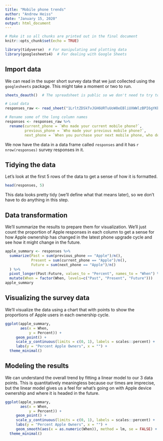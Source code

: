 ```yaml
---
title: "Mobile phone trends"
author: "Andrew Heiss"
date: "January 15, 2020"
output: html_document
---
```


```r
# Make it so all chunks are printed out in the final document
knitr::opts_chunk$set(echo = TRUE)

library(tidyverse)  # For manipulating and plotting data
library(googlesheets4)  # For dealing with Google Sheets
```

## Import data 

We can read in the super short survey data that we just collected using the `googlesheets` package. This might take a moment or two to run.

```r
sheets_deauth()  # The spreadsheet is public so we don't need to try to log in

# Load data
responses_raw <- read_sheet("1LrltZDSkTvJGH6URTuUoW8eEBliUXWWlzBPI6gYKbRg")

# Rename some of the long column names
responses <- responses_raw %>% 
  rename(current_phone = `Who made your current mobile phone?`,
         previous_phone = `Who made your previous mobile phone?`,
         next_phone = `When you purchase your next mobile phone, who do you think the manufacturer will be?`)
```

We now have the data in a data frame called `responses` and it has `r nrow(responses)` survey responses in it.

## Tidying the data

Let's look at the first 5 rows of the data to get a sense of how it is formatted.

```r
head(responses, 5)
```

This data looks pretty tidy (we'll define what that means later), so we don't have to do anything in this step.

## Data transformation

We'll summarize the results to prepare them for visualization. We'll just count the proportion of Apple responses in each column to get a sense for how Apple ownership has changed in the latest phone upgrade cycle and see how it might change in the future.

```r
apple_summary <- responses %>% 
  summarize(Past = sum(previous_phone == "Apple")/n(),
            Present = sum(current_phone == "Apple")/n(),
            Future = sum(next_phone == "Apple")/n()
  ) %>% 
  pivot_longer(Past:Future, values_to = "Percent", names_to = "When") %>% 
  mutate(When = factor(When, levels=c("Past", "Present", "Future")))
apple_summary
```

## Visualizing the survey data

We'll visualize the data using a chart that with points to show the proportions of Apple users in each ownership cycle.

```r
ggplot(apple_summary, 
       aes(x = When,
           y = Percent)) +
     geom_point() +
     scale_y_continuous(limits = c(0, 1), labels = scales::percent) +
     labs(y = "Percent Apple Owners", x = "") +
  theme_minimal()
```

## Modeling the results

We can understand the overall trend by fitting a linear model to our 3 data points. This is quantitatively meaningless because our times are imprecise, but the linear model gives us a feel for what's going on with Apple device ownership and where it is headed in the future.

```r
ggplot(apple_summary, 
       aes(x = When,
           y = Percent)) +
     geom_point() +
     scale_y_continuous(limits = c(0, 1), labels = scales::percent) +
     labs(y = "Percent Apple Owners", x = "") +
     geom_smooth(aes(x = as.numeric(When)), method = lm, se = FALSE) +
  theme_minimal()
```

